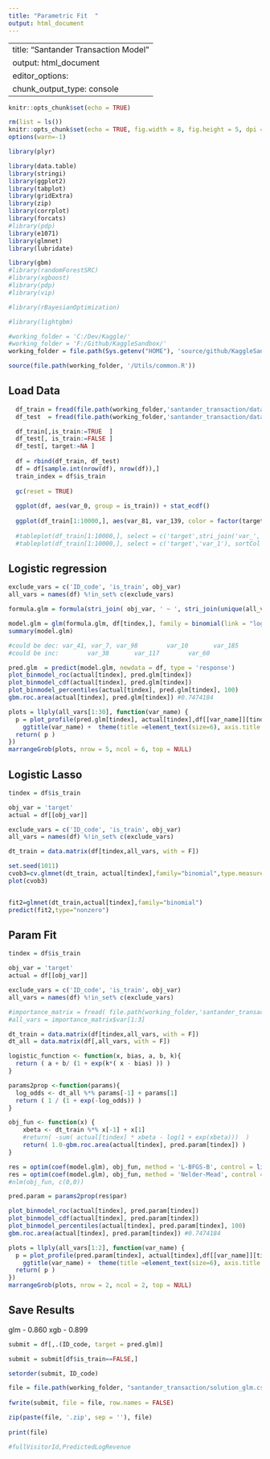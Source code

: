 ```yaml
---
title: "Parametric Fit  "
output: html_document
---
```


---
title: "Santander Transaction Model"
output: html_document
editor_options: 
  chunk_output_type: console
---

```r
knitr::opts_chunk$set(echo = TRUE)

rm(list = ls())
knitr::opts_chunk$set(echo = TRUE, fig.width = 8, fig.height = 5, dpi = 240)
options(warn=-1)

library(plyr)

library(data.table)
library(stringi)
library(ggplot2)
library(tabplot)
library(gridExtra)
library(zip)
library(corrplot)
library(forcats)
#library(pdp)
library(e1071)
library(glmnet)
library(lubridate)

library(gbm)
#library(randomForestSRC)
#library(xgboost)
#library(pdp) 
#library(vip) 

#library(rBayesianOptimization)

#library(lightgbm)

#working_folder = 'C:/Dev/Kaggle/'
#working_folder = 'F:/Github/KaggleSandbox/'
working_folder = file.path(Sys.getenv("HOME"), 'source/github/KaggleSandbox/')

source(file.path(working_folder, '/Utils/common.R'))
```

## Load Data

```r

  df_train = fread(file.path(working_folder,'santander_transaction/data/train.csv'), check.names=T)#, nrows = 10000)
  df_test  = fread(file.path(working_folder,'santander_transaction/data/test.csv'),  check.names=T)#, nrows = 10000)

  df_train[,is_train:=TRUE  ]
  df_test[, is_train:=FALSE ]
  df_test[, target:=NA ]
  
  df = rbind(df_train, df_test)
  df = df[sample.int(nrow(df), nrow(df)),]
  train_index = df$is_train
  
  gc(reset = TRUE)
  
  ggplot(df, aes(var_0, group = is_train)) + stat_ecdf()
  
  ggplot(df_train[1:10000,], aes(var_81, var_139, color = factor(target) )) + geom_point(alpha = 0.2)
  
  #tableplot(df_train[1:10000,], select = c('target',stri_join('var_', seq(0, 10))), sortCol = 'var_0')
  #tableplot(df_train[1:10000,], select = c('target','var_1'), sortCol = 'var_0')
```

## Logistic regression

```r
exclude_vars = c('ID_code', 'is_train', obj_var)
all_vars = names(df) %!in_set% c(exclude_vars)

formula.glm = formula(stri_join( obj_var, ' ~ ', stri_join(unique(all_vars), collapse = ' + ')))

model.glm = glm(formula.glm, df[tindex,], family = binomial(link = "logit"))
summary(model.glm)

#could be dec: var_41, var_7, var_98        var_10       var_185
#could be inc:        var_38       var_117        var_60 

pred.glm  = predict(model.glm, newdata = df, type = 'response')
plot_binmodel_roc(actual[tindex], pred.glm[tindex])
plot_binmodel_cdf(actual[tindex], pred.glm[tindex])
plot_binmodel_percentiles(actual[tindex], pred.glm[tindex], 100)
gbm.roc.area(actual[tindex], pred.glm[tindex]) #0.7474184

plots = llply(all_vars[1:30], function(var_name) {
  p = plot_profile(pred.glm[tindex], actual[tindex],df[[var_name]][tindex], error_band = 'binom', bucket_count = 20) +
    ggtitle(var_name) +  theme(title =element_text(size=6), axis.title.y = element_blank()) 
  return( p )
})
marrangeGrob(plots, nrow = 5, ncol = 6, top = NULL)

```

## Logistic Lasso

```r

tindex = df$is_train

obj_var = 'target'
actual = df[[obj_var]]

exclude_vars = c('ID_code', 'is_train', obj_var)
all_vars = names(df) %!in_set% c(exclude_vars)

dt_train = data.matrix(df[tindex,all_vars, with = F])

set.seed(1011)
cvob3=cv.glmnet(dt_train, actual[tindex],family="binomial",type.measure="auc")
plot(cvob3)


fit2=glmnet(dt_train,actual[tindex],family="binomial")
predict(fit2,type="nonzero")
```


## Param Fit

```r
tindex = df$is_train

obj_var = 'target'
actual = df[[obj_var]]

exclude_vars = c('ID_code', 'is_train', obj_var)
all_vars = names(df) %!in_set% c(exclude_vars)

#importance_matrix = fread( file.path(working_folder,'santander_transaction/gbm.var_inf.d1.csv'))
#all_vars = importance_matrix$var[1:3]

dt_train = data.matrix(df[tindex,all_vars, with = F])
dt_all = data.matrix(df[,all_vars, with = F])

logistic_function <- function(x, bias, a, b, k){
  return ( a + b/ (1 + exp(k*( x - bias) )) )
}

params2prop <-function(params){
  log_odds <- dt_all %*% params[-1] + params[1]
  return ( 1 / (1 + exp(-log_odds)) )
}

obj_fun <- function(x) {
    xbeta <- dt_train %*% x[-1] + x[1]
    #return( -sum( actual[tindex] * xbeta - log(1 + exp(xbeta)))  )
    return( 1.0-gbm.roc.area(actual[tindex], pred.param[tindex]) )
}

res = optim(coef(model.glm), obj_fun, method = 'L-BFGS-B', control = list(trace = TRUE))
res = optim(coef(model.glm), obj_fun, method = 'Nelder-Mead', control = list(trace = TRUE, maxit =  100))
#nlm(obj_fun, c(0,0))

pred.param = params2prop(res$par)

plot_binmodel_roc(actual[tindex], pred.param[tindex])
plot_binmodel_cdf(actual[tindex], pred.param[tindex])
plot_binmodel_percentiles(actual[tindex], pred.param[tindex], 100)
gbm.roc.area(actual[tindex], pred.param[tindex]) #0.7474184

plots = llply(all_vars[1:2], function(var_name) {
  p = plot_profile(pred.param[tindex], actual[tindex],df[[var_name]][tindex], error_band = 'binom', bucket_count = 20) +
    ggtitle(var_name) +  theme(title =element_text(size=6), axis.title.y = element_blank()) 
  return( p )
})
marrangeGrob(plots, nrow = 2, ncol = 2, top = NULL)

```


## Save Results
glm - 0.860
xgb - 0.899

```r

submit = df[,.(ID_code, target = pred.glm)]

submit = submit[df$is_train==FALSE,]

setorder(submit, ID_code)

file = file.path(working_folder, "santander_transaction/solution_glm.csv")
  
fwrite(submit, file = file, row.names = FALSE)

zip(paste(file, '.zip', sep = ''), file)
  
print(file)

#fullVisitorId,PredictedLogRevenue

```